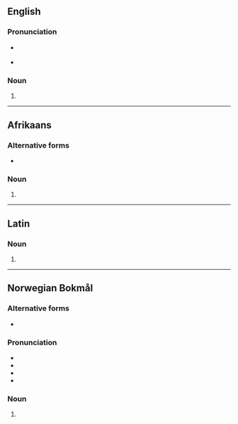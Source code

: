 ==English==

===Pronunciation===
* {{a|US}} {{IPA|en|/æb.ˈdɑm.ə.nə/}}
* {{audio|en|en-ca-abdomina.ogg|Audio (CA)}}

===Noun===
{{head|en|noun form}}

# {{en-ipl|abdomen|ending=ina}}

----

==Afrikaans==

===Alternative forms===
* {{l|af|abdomens}}

===Noun===
{{head|af|noun form}}

# {{plural of|af|abdomen}}

----

==Latin==

===Noun===
{{la-noun-form|abdōmina|g=n}}

# {{inflection of|la|abdōmen||nom//acc//voc|p}}

----

==Norwegian Bokmål==

===Alternative forms===
* {{l|nb|abdomen}}

===Pronunciation===
* {{IPA|nb|/abˈduːmɪna/}}
* {{audio|nb|NB - Pronunciation of Norwegian Bokmål «abdomina».ogg|Audio}}
* {{rhymes|nb|ɪna}}
* {{hyphenation|nb|ab|do|mi|na}}

===Noun===
{{head|nb|noun form|g=n}}

# {{inflection of|nb|abdomen||indefinite|p}}